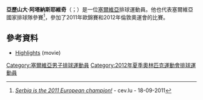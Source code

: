 '''亞歷山大·阿塔納斯耶維奇'''（{{lang-sr|Александар Атанасијевић}}；{{bd|1991年|9月4日}}）是一位[[塞爾維亞|塞爾維亞]]排球運動員。他也代表塞爾維亞國家排球隊參賽<ref>[http://www.cev.lu/Competition-Area/CompetitionNews.aspx?ID=14&NewsID=11000&TagType=0&TagContent=0&NewsType=0&Paging=0&Sd=1/1/1900&Ed=1/1/1900 ''Serbia is the 2011 European champion! ''] {{Wayback|url=http://www.cev.lu/Competition-Area/CompetitionNews.aspx?ID=14&NewsID=11000&TagType=0&TagContent=0&NewsType=0&Paging=0&Sd=1%2F1%2F1900&Ed=1%2F1%2F1900 |date=20170814065351 }} - cev.lu - 18-09-2011</ref>，參加了2011年歐錦賽和2012年倫敦奧運會的比賽。

==參考資料==
{{Reflist}}
* [http://www.volleyball-tube.com/videos/aleksandar-atanasijevic-the-beast-from-serbia/ Highlights]{{Wayback|url=http://www.volleyball-tube.com/videos/aleksandar-atanasijevic-the-beast-from-serbia/ |date=20161011023051 }} (movie)
{{DEFAULTSORT:Atanasijevic, Aleksandar}}
[[Category:塞爾維亞男子排球運動員|Category:塞爾維亞男子排球運動員]]
[[Category:2012年夏季奧林匹克運動會排球運動員|Category:2012年夏季奧林匹克運動會排球運動員]]

{{Sport-bio-stub}}